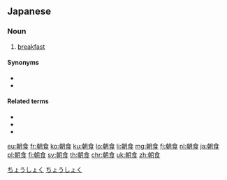 ==Japanese==
{{ja-kanjitab|ちょう|しょく|yomi=on}}

===Noun===
{{ja-noun|ちょうしょく|hhira=てうしよく}}

# [[breakfast]]

====Synonyms====
* {{ja-r|朝ご飯|あさごはん}}
* {{ja-r|朝餉|あさげ}}

====Related terms====
* {{ja-r|昼食|ちゅうしょく|gloss=[[lunch]]}}
* {{ja-r|夕食|ゆうしょく|gloss=[[supper]], [[dinner]]}}
* {{ja-r|夜食|やしょく|gloss=[[night meal]], [[midnight snack]]}}

[[Category:ja:Food and drink|ちょうしょく]]
[[Category:Japanese basic words|ちょうしょく]]

[[eu:朝食]]
[[fr:朝食]]
[[ko:朝食]]
[[ku:朝食]]
[[lo:朝食]]
[[li:朝食]]
[[mg:朝食]]
[[fj:朝食]]
[[nl:朝食]]
[[ja:朝食]]
[[pl:朝食]]
[[fi:朝食]]
[[sv:朝食]]
[[th:朝食]]
[[chr:朝食]]
[[uk:朝食]]
[[zh:朝食]]